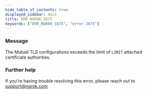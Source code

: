 ```yaml
---
hide_table_of_contents: true
displayed_sidebar: docs
title: ERR_NGROK_1675
keywords: ["ERR_NGROK_1675", "error 1675"]
---
```


### Message

The Mutual TLS configurations exceeds the limit of `LIMIT` attached certificate authorities.

### Further help

If you're having trouble resolving this error, please reach out to [support@ngrok.com](mailto:support@ngrok.com?subject=Help%20with%20ERR_NGROK_1675)
